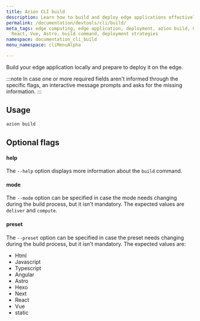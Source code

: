 ```yaml
---
title: Azion CLI build
description: Learn how to build and deploy edge applications effectively using commands like azion build with support for multiple frameworks and configurations.
permalink: /documentation/devtools/cli/build/
meta_tags: edge computing, edge application, deployment, azion build, CLI, Javascript,
  React, Vue, Astro, build command, deployment strategies
namespace: documentation_cli_build
menu_namespace: cliMenuAlpha

---
```


Build your edge application locally and prepare to deploy it on the edge.

:::note 
In case one or more required fields aren't informed through the specific flags, an interactive message prompts and asks for the missing information.
:::

## Usage

```bash
azion build
```

## Optional flags

#### help

The `--help` option displays more information about the `build` command.

#### mode

The `--mode` option can be specified in case the mode needs changing during the build process, but it isn't mandatory. The expected values are `deliver` and `compute`.

#### preset

The `--preset` option can be specified in case the preset needs changing during the build process, but it isn't mandatory. The expected values are:

- Html
- Javascript
- Typescript
- Angular
- Astro
- Hexo
- Next 
- React
- Vue
- static
